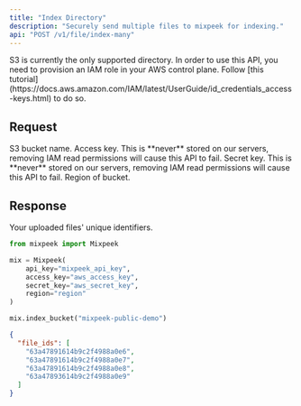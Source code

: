 ```yaml
---
title: "Index Directory"
description: "Securely send multiple files to mixpeek for indexing."
api: "POST /v1/file/index-many"
---
```


<Note>
  S3 is currently the only supported directory. In order to use this API, you
  need to provision an IAM role in your AWS control plane. Follow [this
  tutorial](https://docs.aws.amazon.com/IAM/latest/UserGuide/id_credentials_access-keys.html)
  to do so.
</Note>

## Request

<ParamField body="s3_bucket" type="string">
  S3 bucket name.
</ParamField>

<ParamField body="aws_access_key" type="string">
  Access key. This is **never** stored on our servers, removing IAM read
  permissions will cause this API to fail.
</ParamField>

<ParamField body="aws_secret_key" type="string">
  Secret key. This is **never** stored on our servers, removing IAM read
  permissions will cause this API to fail.
</ParamField>

<ParamField body="region" type="string">
  Region of bucket.
</ParamField>

## Response

<ResponseField name="file_ids" type="array" required>
  Your uploaded files' unique identifiers.
</ResponseField>

<RequestExample>

```python Python
from mixpeek import Mixpeek

mix = Mixpeek(
    api_key="mixpeek_api_key",
    access_key="aws_access_key",
    secret_key="aws_secret_key",
    region="region"
)

mix.index_bucket("mixpeek-public-demo")
```

</RequestExample>

<ResponseExample>

```json Response
{
  "file_ids": [
    "63a47891614b9c2f4988a0e6",
    "63a47891614b9c2f4988a0e7",
    "63a47891614b9c2f4988a0e8",
    "63a47893614b9c2f4988a0e9"
  ]
}
```

</ResponseExample>
